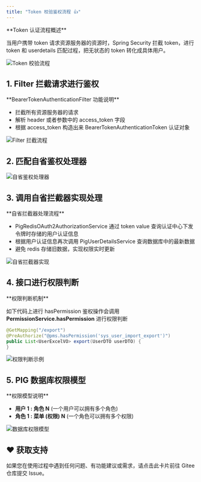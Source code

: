 ```yaml
---
title: "Token 校验鉴权流程 👍"
---
```


<Note>
**Token 认证流程概述**

当用户携带 token 请求资源服务器的资源时，Spring Security 拦截 token，进行 token 和 userdetails 匹配过程，把无状态的 token 转化成具体用户。
</Note>

![Token 校验流程](/images/1656242926639-8ef6bdcf-3ef9-4557-8e85-ebd79ed79b8e.png)

## 1. Filter 拦截请求进行鉴权

<Info>
**BearerTokenAuthenticationFilter 功能说明**

- 拦截所有资源服务器的请求
- 解析 header 或者参数中的 access_token 字段
- 根据 access_token 构造出来 BearerTokenAuthenticationToken 认证对象
</Info>

![Filter 拦截流程](/images/1656243169406-f63b7d54-2f6a-450f-a3e3-54378eba9fc9.png)

## 2. 匹配自省鉴权处理器

![自省鉴权处理器](/images/1656243415234-41e6db77-2bc6-474d-a082-ba15cf89abae.png)

## 3. 调用自省拦截器实现处理

<Info>
**自省拦截器处理流程**

- PigRedisOAuth2AuthorizationService 通过 token value 查询认证中心下发令牌时存储的用户认证信息
- 根据用户认证信息再次调用 PigUserDetailsService 查询数据库中的最新数据
- 避免 redis 存储旧数据，实现权限实时更新
</Info>

![自省拦截器实现](/images/1656243603568-b19f6bfc-629b-4076-ad20-b4c789e57a19.png)

## 4. 接口进行权限判断

<Info>
**权限判断机制**

如下代码上进行 hasPermission 鉴权操作会调用 **PermissionService.hasPermission** 进行权限判断
</Info>

```java
@GetMapping("/export")
@PreAuthorize("@pms.hasPermission('sys_user_import_export')")
public List<UserExcelVO> export(UserDTO userDTO) {
}
```

![权限判断示例](/images/1656243795.png)

## 5. PIG 数据库权限模型

<Info>
**权限模型说明**

- **用户 1 : 角色 N** (一个用户可以拥有多个角色)
- **角色 1 : 菜单 (权限) N** (一个角色可以拥有多个权限)
</Info>

![数据库权限模型](/images/1656244704693-cb1b39b5-64d3-48be-a1be-f9baa0653b55.png)

## ♥️ 获取支持
<Card title="遇到问题？" horizontal icon="link" href="https://gitee.com/log4j/pig/issues">
  如果您在使用过程中遇到任何问题、有功能建议或需求，请点击此卡片前往 Gitee 仓库提交 Issue。
</Card>
